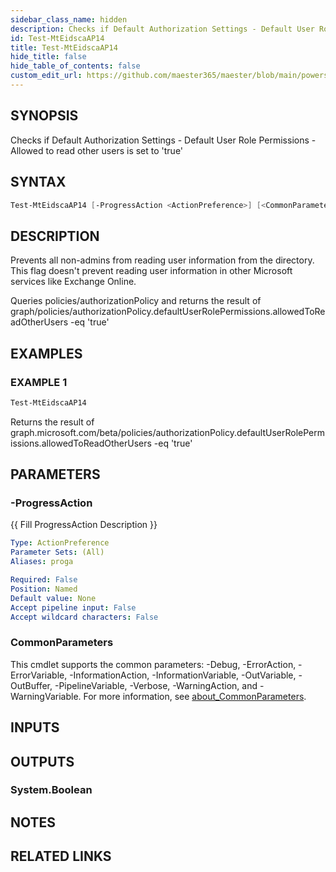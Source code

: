 ```yaml
---
sidebar_class_name: hidden
description: Checks if Default Authorization Settings - Default User Role Permissions - Allowed to read other users is set to 'true'
id: Test-MtEidscaAP14
title: Test-MtEidscaAP14
hide_title: false
hide_table_of_contents: false
custom_edit_url: https://github.com/maester365/maester/blob/main/powershell/public/Test-MtEidscaAP14.ps1
---
```


## SYNOPSIS

Checks if Default Authorization Settings - Default User Role Permissions - Allowed to read other users is set to 'true'

## SYNTAX

```powershell
Test-MtEidscaAP14 [-ProgressAction <ActionPreference>] [<CommonParameters>]
```

## DESCRIPTION

Prevents all non-admins from reading user information from the directory.
This flag doesn't prevent reading user information in other Microsoft services like Exchange Online.

Queries policies/authorizationPolicy
and returns the result of
 graph/policies/authorizationPolicy.defaultUserRolePermissions.allowedToReadOtherUsers -eq 'true'

## EXAMPLES

### EXAMPLE 1

```powershell
Test-MtEidscaAP14
```

Returns the result of graph.microsoft.com/beta/policies/authorizationPolicy.defaultUserRolePermissions.allowedToReadOtherUsers -eq 'true'

## PARAMETERS

### -ProgressAction

\{\{ Fill ProgressAction Description \}\}

```yaml
Type: ActionPreference
Parameter Sets: (All)
Aliases: proga

Required: False
Position: Named
Default value: None
Accept pipeline input: False
Accept wildcard characters: False
```

### CommonParameters

This cmdlet supports the common parameters: -Debug, -ErrorAction, -ErrorVariable, -InformationAction, -InformationVariable, -OutVariable, -OutBuffer, -PipelineVariable, -Verbose, -WarningAction, and -WarningVariable. For more information, see [about_CommonParameters](http://go.microsoft.com/fwlink/?LinkID=113216).

## INPUTS

## OUTPUTS

### System.Boolean

## NOTES

## RELATED LINKS
